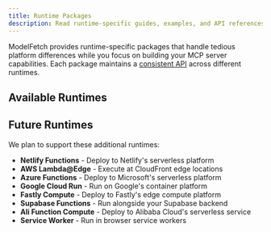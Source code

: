 ```yaml
---
title: Runtime Packages
description: Read runtime-specific guides, examples, and API references
---
```


ModelFetch provides runtime-specific packages that handle tedious platform differences while you focus on building your MCP server capabilities. Each package maintains a [consistent API](/docs#the-handle-function) across different runtimes.

## Available Runtimes

<Cards>
  <Card
    title="Node.js"
    description="Run simple MCP servers with Node.js"
    href="/docs/runtimes/node"
  />
  <Card
    title="Bun"
    description="Run lightning-fast MCP servers with Bun"
    href="/docs/runtimes/bun"
  />
  <Card
    title="Deno"
    description="Run secure MCP servers with Deno"
    href="/docs/runtimes/deno"
  />
  <Card
    title="Cloudflare"
    description="Deploy MCP servers to Cloudflare Workers"
    href="/docs/runtimes/cloudflare"
  />
  <Card
    title="Vercel"
    description="Deploy MCP servers to Vercel Functions"
    href="/docs/runtimes/vercel"
  />
  <Card
    title="AWS Lambda"
    description="Deploy MCP servers to AWS Lambda"
    href="/docs/runtimes/aws-lambda"
  />
</Cards>

## Future Runtimes

We plan to support these additional runtimes:

- **Netlify Functions** - Deploy to Netlify's serverless platform
- **AWS Lambda@Edge** - Execute at CloudFront edge locations
- **Azure Functions** - Deploy to Microsoft's serverless platform
- **Google Cloud Run** - Run on Google's container platform
- **Fastly Compute** - Deploy to Fastly's edge compute platform
- **Supabase Functions** - Run alongside your Supabase backend
- **Ali Function Compute** - Deploy to Alibaba Cloud's serverless service
- **Service Worker** - Run in browser service workers
